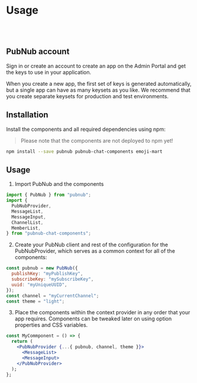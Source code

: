 
<Meta title="Introduction/Usage" />

# Usage

<br />
<br />

## PubNub account

Sign in or create an account to create an app on the Admin Portal and get the keys to use in your
application.

When you create a new app, the first set of keys is generated automatically, but a single app can
have as many keysets as you like. We recommend that you create separate keysets for production and
test environments.

## Installation

Install the components and all required dependencies using npm:

> Please note that the components are not deployed to npm yet!

```bash
npm install --save pubnub pubnub-chat-components emoji-mart
```

## Usage

1. Import PubNub and the components

```js
import { PubNub } from "pubnub";
import {
  PubNubProvider,
  MessageList,
  MessageInput,
  ChannelList,
  MemberList,
} from "pubnub-chat-components";
```

2. Create your PubNub client and rest of the configuration for the PubNubProvider, which serves as a
   common context for all of the components:

```jsx
const pubnub = new PubNub({
  publishKey: "myPublishKey",
  subscribeKey: "mySubscribeKey",
  uuid: "myUniqueUUID",
});
const channel = "myCurrentChannel";
const theme = "light";
```

3. Place the components within the context provider in any order that your app requires. Components
   can be tweaked later on using option properties and CSS variables.

```jsx
const MyCommponent = () => {
  return (
    <PubNubProvider {...{ pubnub, channel, theme }}>
      <MessageList>
      <MessageInput>
    </PubNubProvider>
  );
};
```
